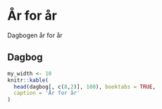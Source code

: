 # År for år

Dagbogen år for år


## Dagbog

```r
my_width <- 10
knitr::kable(
  head(dagbog[, c(8,2)], 100), booktabs = TRUE,
  caption = 'År for år'
)

```

